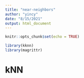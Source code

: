 ```yaml
---
title: "near-neighbors"
author: "yincy"
date: "8/15/2021"
output: html_document
---
```


```r
knitr::opts_chunk$set(echo = TRUE)
```

```r
library(kknn)
library(magrittr)
```

# kNN








